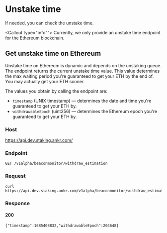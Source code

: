 
# Unstake time
If needed, you can check the unstake time.

<Callout type="info"">
Currently, we only provide an unstake time endpoint for the Ethereum blockchain.
</Callout>

## Get unstake time on Ethereum
Unstake time on Ethereum is dynamic and depends on the unstaking queue.<br/>
The endpoint returns the current unstake time value. This value determines the max waiting period you're guaranteed to get your ETH by the end of.
You may actually get your ETH sooner.

The values you obtain by calling the endpoint are:
* `timestamp` (UNIX timestamp) — determines the date and time you're guaranteed to get your ETH by.
* `withdrawableEpoch` (uint256) — determines the Ethereum epoch you're guaranteed to get your ETH by.

### Host

https://api.dev.staking.ankr.com/

### Endpoint

`GET /v1alpha/beaconmonitor/withdraw_estimation`

### Request

```
curl https://api.dev.staking.ankr.com/v1alpha/beaconmonitor/withdraw_estimation
```

### Response

#### 200
```
{"timestamp":1685408832,"withdrawableEpoch":204648}
```